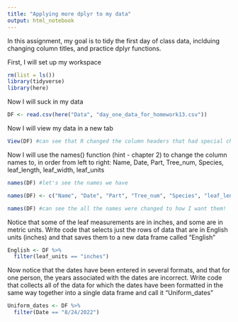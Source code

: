 ```yaml
---
title: "Applying more dplyr to my data"
output: html_notebook
---
```


In this assignment, my goal is to tidy the first day of class data, inclduing changing column titles, and practice dplyr functions.

First, I will set up my workspace
```r
rm(list = ls())
library(tidyverse)
library(here)
```

Now I will suck in my data
```r
DF <- read.csv(here("Data", "day_one_data_for_homework13.csv"))
```


Now I will view my data in a new tab
```r
View(DF) #can see that R changed the column headers that had special characters/spaces to include a period
```


Now I will use the names() function (hint - chapter 2) to change the column names to, in order from left to right: Name, Date, Part, Tree_num, Species, leaf_length, leaf_width, leaf_units
```r
names(DF) #let's see the names we have

names(DF) <- c("Name", "Date", "Part", "Tree_num", "Species", "leaf_length", "leaf_width",  "leaf_units")

names(DF) #can see the all the names were changed to how I want them! 
```


Notice that some of the leaf measurements are in inches, and some are in metric units. Write code that selects just the rows of data that are in English units (inches) and that saves them to a new data frame called "English"
```r
English <- DF %>%
  filter(leaf_units == "inches")
```

Now notice that the dates have been entered in several formats, and that for one person, the years associated with the dates are incorrect. Write code that collects all of the data for which the dates have been formatted in the same way together into a single data frame and call it "Uniform_dates"
```r
Uniform_dates <- DF %>%
  filter(Date == "8/24/2022")
```



